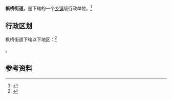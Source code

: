 {{中国乡级行政区
|景观照片文件名 = Hanshan Temple.jpg
|景观照片描述 = [[寒山寺|寒山寺]]
|汉语拼音 = 
|其他语言 = 
|其他语言名称 = 
|旧称 = 
|地名出处 =
|位置图文件名 = 
|位置图描述 = 
|自定义图片= 
|建置时间 = 
|政府驻地 = 
|毗邻 = 
|总面积 = 
|总人口 = 
|总人口年份 = 
|户籍人口 = 
|户籍人口年份 = 
|常住人口 = 
|常住人口年份 = 
|人口密度 = 
|GDP = 
|GDP年份 = 
|邮政编码 = 
|电话区号 = 512
|官方网站 = 
|网站名称 = 
|32/05/05/003/000}}

'''枫桥街道'''，是{{PRC admin/fullname|32/05/05/003/000|3}}下辖的一个[[乡镇|乡镇]]级行政单位。<ref>{{PRC admin/ref sgc|{{PRC admin/parent|32/05/05/003/000}}}}</ref>

== 行政区划 ==

枫桥街道下辖以下地区：<ref>{{PRC admin/ref sgc|32/05/05/003/000}}</ref>

{{PRC admin/children|32/05/05/003/000}}。

== 参考资料 ==

{{reflist}}

{{PRC admin/navcat|32/05/05/003/000}}
{{江苏行政区划小作品}}